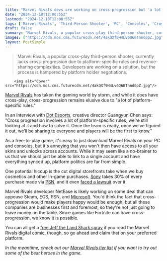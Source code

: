 ```yaml
---
title: "Marvel Rivals devs are working on cross-progression but 'a lot of platform-specific rules' are getting in the way"
date: "2024-12-18T12:00:55Z"
lastmod: "2024-12-18T12:00:55Z"
tags: ['Marvel Rivals', 'Third-Person Shooter', 'PC', 'Consoles', 'Cross-Play', 'Free-to-Play']
draft: false
summary: "Marvel Rivals, a popular cross-play third-person shooter, currently lacks cross-progression due to platform-specific rules and revenue-sharing complexities.  Developers are working on a solution, but the process is hampered by platform holder negotiations."
images: ["https://cdn.mos.cms.futurecdn.net/4akQXf9H4Lv6Q6BTnnd6pZ.jpg"]
layout: PostSimple
---
```

> Marvel Rivals, a popular cross-play third-person shooter, currently lacks cross-progression due to platform-specific rules and revenue-sharing complexities.  Developers are working on a solution, but the process is hampered by platform holder negotiations.


        <img alt="Cover" src="https://cdn.mos.cms.futurecdn.net/4akQXf9H4Lv6Q6BTnnd6pZ.jpg"/>
        
[Marvel Rivals](https://www.gamesradar.com/games/third-person-shooter/marvel-rivals-guide/) has taken the gaming world by storm, and while it does have cross-play, cross-progression remains elusive due to "a lot of platform-specific rules."

In an interview with [<u>Dot Esports</u>](https://dotesports.com/marvel/news/marvel-rivals-devs-confirm-cross-progression-is-in-the-works-but-platform-rules-remain-a-barrier), creative director Guangyun Chen says: "Cross progression involves a lot of platform-specific rules, we’re still looking at it and how to solve it. Once the team is ready, once we’ve figured it out, we’ll be sharing to everyone and players will be the first to know."

As a free-to-play game, it's easy to just download Marvel Rivals on your PC and consoles, but it's annoying that you won't then have access to all your skins and unlocks across accounts. While it may seem like a no-brainer to us that we should just be able to link to a single account and have everything synced up, platform politics are far from simple.

One potential hiccup is the cut digital storefronts take when we buy cosmetics and other in-game purchases. [Sony](https://www.gamesradar.com/tag/sony/) takes 30% of every purchase made via [PSN](https://www.gamesradar.com/tag/playstation-network/), and it even [faced a lawsuit](https://www.gamesindustry.biz/legal-claim-filed-against-sony-over-30-store-cut) over it. 

Marvel Rivals developer NetEase is likely working on some deal that can appease Steam, EGS, PSN, and [Microsoft](https://www.gamesradar.com/tag/microsoft/). You'd think the fact that cross-progression would make players happy would be enough, but all these companies are businesses first and foremost, so they're not just going to leave money on the table. Since games like Fortnite can have cross-progression, we know it is possible.

You can all get a [<u>free Jeff the Land Shark spray</u>](https://www.gamesradar.com/comics/marvel-comics/marvel-rivals-infinity-comic/) if you read the Marvel Rivals digital comic, though, so go ahead and claim that on your preferred platform.

*In the meantime, check out our *[<u><em>Marvel Rivals tier list</em></u>](https://www.gamesradar.com/games/third-person-shooter/marvel-rivals-characters-tier-list/)* if you want to try out some of the best heroes in the game.*
        